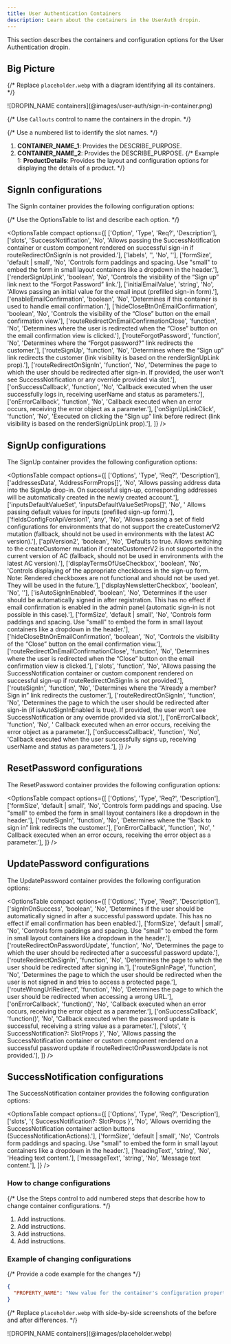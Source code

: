 ```yaml
---
title: User Authentication Containers
description: Learn about the containers in the UserAuth dropin.
---
```



This section describes the containers and configuration options for the User Authentication dropin.

## Big Picture

{/* Replace `placeholder.webp` with a diagram identifying all its containers. */}

<Diagram caption="DROPIN_NAME containers">
  ![DROPIN_NAME containers](@images/user-auth/sign-in-container.png)
</Diagram>

{/* Use `Callouts` control to name the containers in the dropin. */}

<Callouts>

{/* Use a numbered list to identify the slot names. */}

1. **CONTAINER_NAME_1**: Provides the DESCRIBE_PURPOSE.
1. **CONTAINER_NAME_2**: Provides the DESCRIBE_PURPOSE.
   {/* Example 1: **ProductDetails**: Provides the layout and configuration options for displaying the details of a product. */}

</Callouts>

## SignIn configurations

The SignIn container provides the following configuration options:

{/* Use the OptionsTable to list and describe each option. */}

<OptionsTable
  compact
  options={[
    ['Option', 'Type', 'Req?', 'Description'],
    ['slots', 'SuccessNotification', 'No', 'Allows passing the SuccessNotification container or custom component rendered on successful sign-in if routeRedirectOnSignIn is not provided.'],
    ['labels', '', 'No', ''],
    ['formSize', 'default | small', 'No', 'Controls form paddings and spacing. Use "small" to embed the form in small layout containers like a dropdown in the header.'],
    ['renderSignUpLink', 'boolean', 'No', 'Controls the visibility of the “Sign up” link next to the “Forgot Password” link.'],
    ['initialEmailValue', 'string', 'No', 'Allows passing an initial value for the email input (prefilled sign-in form).'],
    ['enableEmailConfirmation', 'boolean', 'No', 'Determines if this container is used to handle email confirmation.'],
    ['hideCloseBtnOnEmailConfirmation', 'boolean', 'No', 'Controls the visibility of the “Close” button on the email confirmation view.'],
    ['routeRedirectOnEmailConfirmationClose', 'function', 'No', 'Determines where the user is redirected when the “Close” button on the email confirmation view is clicked.'],
    ['routeForgotPassword', 'function', 'No', 'Determines where the “Forgot password?” link redirects the customer.'],
    ['routeSignUp', 'function', 'No', 'Determines where the “Sign up” link redirects the customer (link visibility is based on the renderSignUpLink prop).'],
    ['routeRedirectOnSignIn', 'function', 'No', 'Determines the page to which the user should be redirected after sign-in. If provided, the user won’t see SuccessNotification or any override provided via slot.'],
    ['onSuccessCallback', 'function', 'No', 'Callback executed when the user successfully logs in, receiving userName and status as parameters.'],
    ['onErrorCallback', 'function', 'No', 'Callback executed when an error occurs, receiving the error object as a parameter.'],
    ['onSignUpLinkClick', 'function', 'No', 'Executed on clicking the “Sign up” link before redirect (link visibility is based on the renderSignUpLink prop).'],
  ]}
/>

## SignUp configurations

The SignUp container provides the following configuration options:

<OptionsTable
    compact
    options={[
        ['Options', 'Type', 'Req?', 'Description'],
        ['addressesData', 'AddressFormProps[]', 'No', 'Allows passing address data into the SignUp drop-in. On successful sign-up, corresponding addresses will be automatically created in the newly created account.'],
        ['inputsDefaultValueSet', 'inputsDefaultValueSetProps[]', 'No', ' Allows passing default values for inputs (prefilled sign-up form).'],
        ['fieldsConfigForApiVersion1', 'any', 'No', 'Allows passing a set of field configurations for environments that do not support the createCustomerV2 mutation (fallback, should not be used in environments with the latest AC version).'],
        ['apiVersion2', 'boolean', 'No', 'Defaults to true. Allows switching to the createCustomer mutation if createCustomerV2 is not supported in the current version of AC (fallback, should not be used in environments with the latest AC version).'],
        ['displayTermsOfUseCheckbox', 'boolean', 'No', 'Controls displaying of the appropriate checkboxes in the sign-up form. Note: Rendered checkboxes are not functional and should not be used yet. They will be used in the future.'],
        ['displayNewsletterCheckbox', 'boolean', 'No', ''],
        ['isAutoSignInEnabled', 'boolean', 'No', 'Determines if the user should be automatically signed in after registration. This has no effect if email confirmation is enabled in the admin panel (automatic sign-in is not possible in this case).'],
        ['formSize', 'default | small', 'No', 'Controls form paddings and spacing. Use "small" to embed the form in small layout containers like a dropdown in the header.'],
        ['hideCloseBtnOnEmailConfirmation', 'boolean', 'No', 'Controls the visibility of the “Close” button on the email confirmation view.'],
        ['routeRedirectOnEmailConfirmationClose', 'function', 'No', 'Determines where the user is redirected when the “Close” button on the email confirmation view is clicked.'],
        ['slots', 'function', 'No', 'Allows passing the SuccessNotification container or custom component rendered on successful sign-up if routeRedirectOnSignIn is not provided.'],
        ['routeSignIn', 'function', 'No', 'Determines where the “Already a member? Sign in” link redirects the customer.'],
        ['routeRedirectOnSignIn', 'function', 'No', 'Determines the page to which the user should be redirected after sign-in (if isAutoSignInEnabled is true). If provided, the user won’t see SuccessNotification or any override provided via slot.'],
        ['onErrorCallback', 'function', 'No', ' Callback executed when an error occurs, receiving the error object as a parameter.'],
        ['onSuccessCallback', 'function', 'No', 'Callback executed when the user successfully signs up, receiving userName and status as parameters.'],
    ]}
/>

## ResetPassword configurations

The ResetPassword container provides the following configuration options:

<OptionsTable
    compact
    options={[
        ['Options', 'Type', 'Req?', 'Description'],
        ['formSize', 'default | small', 'No', 'Controls form paddings and spacing. Use "small" to embed the form in small layout containers like a dropdown in the header.'],
        ['routeSignIn', 'function', 'No', 'Determines where the “Back to sign in” link redirects the customer.'],
        ['onErrorCallback', 'function', 'No', ' Callback executed when an error occurs, receiving the error object as a parameter.'],
    ]}
/>

## UpdatePassword configurations

The UpdatePassword container provides the following configuration options:

<OptionsTable
compact
    options={[
        ['Options', 'Type', 'Req?', 'Description'],
        ['signInOnSuccess', 'boolean', 'No', 'Determines if the user should be automatically signed in after a successful password update. This has no effect if email confirmation has been enabled.'],
        ['formSize', 'default | small', 'No', 'Controls form paddings and spacing. Use "small" to embed the form in small layout containers like a dropdown in the header.'],
        ['routeRedirectOnPasswordUpdate', 'function', 'No', 'Determines the page to which the user should be redirected after a successful password update.'],
        ['routeRedirectOnSignIn', 'function', 'No', 'Determines the page to which the user should be redirected after signing in.'],
        ['routeSignInPage', 'function', 'No', 'Determines the page to which the user should be redirected when the user is not signed in and tries to access a protected page.'],
        ['routeWrongUrlRedirect', 'function', 'No', 'Determines the page to which the user should be redirected when accessing a wrong URL.'],
        ['onErrorCallback', 'function()', 'No', 'Callback executed when an error occurs, receiving the error object as a parameter.'],
        ['onSuccessCallback', 'function()', 'No', 'Callback executed when the password update is successful, receiving a string value as a parameter.'],
        ['slots', '{ SuccessNotification?: SlotProps<DefaultSlotContext> }', 'No', 'Allows passing the SuccessNotification container or custom component rendered on a successful password update if routeRedirectOnPasswordUpdate is not provided.'],
    ]}
/>

## SuccessNotification configurations

The SuccessNotification container provides the following configuration options:

<OptionsTable
    compact
    options={[
        ['Options', 'Type', 'Req?', 'Description'],
        ['slots', '{ SuccessNotification?: SlotProps<DefaultSlotContext> }', 'No', 'Allows overriding the SuccessNotification container action buttons (SuccessNotificationActions).'],
        ['formSize', 'default | small', 'No', 'Controls form paddings and spacing. Use "small" to embed the form in small layout containers like a dropdown in the header.'],
        ['headingText', 'string', 'No', 'Heading text content.'],
        ['messageText', 'string', 'No', 'Message text content.'],
    ]}
/>

### How to change configurations

{/* Use the Steps control to add numbered steps that describe how to change container configurations. */}

<Steps>

1. Add instructions.
1. Add instructions.
1. Add instructions.
1. Add instructions.

</Steps>

### Example of changing configurations

{/* Provide a code example for the changes */}

```json
{
  "PROPERTY_NAME": "New value for the container's configuration property."
}
```

{/* Replace `placeholder.webp` with side-by-side screenshots of the before and after differences. */}

<Diagram caption="DROPIN_NAME containers">
  ![DROPIN_NAME containers](@images/placeholder.webp)
</Diagram>